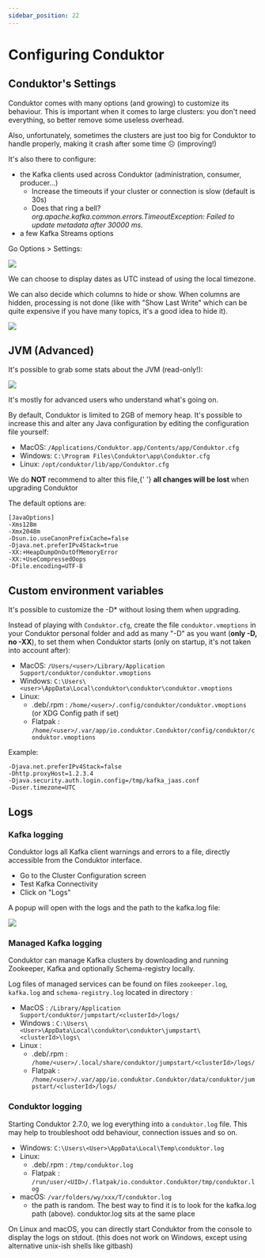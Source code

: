 ```yaml
---
sidebar_position: 22
---
```



# Configuring Conduktor

## Conduktor's Settings

Conduktor comes with many options (and growing) to customize its behaviour. This is important when it comes to large clusters: you don't need everything, so better remove some useless overhead.

<InfoBox type="warning">
  Also, unfortunately, sometimes the clusters are just too big for Conduktor to handle properly,
  making it crash after some time ☹ (improving!)
</InfoBox>

It's also there to configure:

- the Kafka clients used across Conduktor (administration, consumer, producer...)
  - Increase the timeouts if your cluster or connection is slow (default is 30s)
  - Does that ring a bell? _org.apache.kafka.common.errors.TimeoutException: Failed to update metadata after 30000 ms._
- a few Kafka Streams options

Go Options > Settings:

![](./assets/assets/screenshot-2020-09-19-at-17.13.15.png)

We can choose to display dates as UTC instead of using the local timezone.

We can also decide which columns to hide or show. When columns are hidden, processing is not done (like with "Show Last Write" which can be quite expensive if you have many topics, it's a good idea to hide it).

![](./assets/assets/settings-view.png)

## JVM (Advanced)

It's possible to grab some stats about the JVM (read-only!):

![](./assets/assets/screenshot-2020-09-19-at-17.20.48.png)

It's mostly for advanced users who understand what's going on.

By default, Conduktor is limited to 2GB of memory heap. It's possible to increase this and alter any Java configuration by editing the configuration file yourself:

- MacOS: `/Applications/Conduktor.app/Contents/app/Conduktor.cfg`
- Windows: `C:\Program Files\Conduktor\app\Conduktor.cfg`
- Linux: `/opt/conduktor/lib/app/Conduktor.cfg`

<InfoBox type="danger">
  We do <strong>NOT</strong> recommend to alter this file,{' '}
  <strong>all changes will be lost </strong>when upgrading Conduktor
</InfoBox>

The default options are:

```
[JavaOptions]
-Xms128m
-Xmx2048m
-Dsun.io.useCanonPrefixCache=false
-Djava.net.preferIPv4Stack=true
-XX:+HeapDumpOnOutOfMemoryError
-XX:+UseCompressedOops
-Dfile.encoding=UTF-8
```

## Custom environment variables

It's possible to customize the -D\* without losing them when upgrading.&#x20;

Instead of playing with `Conduktor.cfg`, create the file `conduktor.vmoptions` in your Conduktor personal folder and add as many "-D" as you want (**only -D, no -XX**), to set them when Conduktor starts (only on startup, it's not taken into account after):

- MacOS: `/Users/<user>/Library/Application Support/conduktor/conduktor.vmoptions`
- Windows: `C:\Users\<user>\AppData\Local\conduktor\conduktor\conduktor.vmoptions`
- Linux:
  - .deb/.rpm : `/home/<user>/.config/conduktor/conduktor.vmoptions` (or XDG Config path if set)
  - Flatpak : `/home/<user>/.var/app/io.conduktor.Conduktor/config/conduktor/conduktor.vmoptions`

Example:

```
-Djava.net.preferIPv4Stack=false
-Dhttp.proxyHost=1.2.3.4
-Djava.security.auth.login.config=/tmp/kafka_jaas.conf
-Duser.timezone=UTC
```

## Logs

### Kafka logging

Conduktor logs all Kafka client warnings and errors to a file, directly accessible from the Conduktor interface.

- Go to the Cluster Configuration screen
- Test Kafka Connectivity
- Click on "Logs"

A popup will open with the logs and the path to the kafka.log file:

![](./assets/assets/screenshot-2020-11-09-at-10.35.07.png)

### Managed Kafka logging

Conduktor can manage Kafka clusters by downloading and running Zookeeper, Kafka and optionally Schema-registry locally.

Log files of managed services can be found on files `zookeeper.log`, `kafka.log` and `schema-registry.log` located in directory :

- MacOS : `/Library/Application Support/conduktor/jumpstart/<clusterId>/logs/`
- Windows : `C:\Users\<User>\AppData\Local\conduktor\conduktor\jumpstart\<clusterId>\logs\`
- Linux :
  - .deb/.rpm : `/home/<user>/.local/share/conduktor/jumpstart/<clusterId>/logs/`
  - Flatpak : `/home/<user>/.var/app/io.conduktor.Conduktor/data/conduktor/jumpstart/<clusterId>/logs/`

### Conduktor logging

Starting Conduktor 2.7.0, we log everything into a `conduktor.log` file. This may help to troubleshoot odd behaviour, connection issues and so on.

- Windows: `C:\Users\<User>\AppData\Local\Temp\conduktor.log`
- Linux:
  - .deb/.rpm : `/tmp/conduktor.log`
  - Flatpak : `/run/user/<UID>/.flatpak/io.conduktor.Conduktor/tmp/conduktor.log`
- macOS: `/var/folders/wy/xxx/T/conduktor.log`
  - the path is random. The best way to find it is to look for the kafka.log path (above). conduktor.log sits at the same place

<InfoBox type="success">
  On Linux and macOS, you can directly start Conduktor from the console to display the logs on
  stdout. (this does not work on Windows, except using alternative unix-ish shells like gitbash)
</InfoBox>

